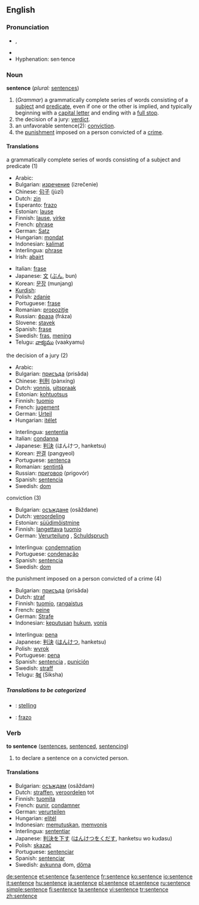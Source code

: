 ==English==

===Pronunciation===
*{{IPA|/ˈsɛntəns/}}, {{SAMPA|/"sEnt@ns/}}
*{{audio|en-us-sentence.ogg|Audio (US)}}
*Hyphenation: sen·tence

===Noun===
'''sentence'''  (''plural:'' [[sentences]])
#(''Grammar'') a grammatically complete series of words consisting of a [[subject]] and [[predicate]], even if one or the other is implied, and typically beginning with a [[capital letter]] and ending with a [[full stop]].
#the decision of a jury: [[verdict]].
#an unfavorable sentence(2): [[conviction]].
#the [[punishment]] imposed on a person convicted of a [[crime]].

====Translations====
;a grammatically complete series of words consisting of a subject and predicate (1)
{{top}}
*Arabic: {{ARchar|[[جملة]]}} {{IPAchar|(júmla)}} {{f}}
*Bulgarian: [[изречение]] (izrečenie) {{n}}
*Chinese: [[句子]] (jùzǐ)
*Dutch: [[zin]] {{m}}
*Esperanto: [[frazo]]
*Estonian: [[lause]]
*Finnish: [[lause]], [[virke]]
*French: [[phrase]] {{f}}
*German: [[Satz]] {{m}}
*Hungarian: [[mondat]]
*Indonesian: [[kalimat]]
*Interlingua: [[phrase]]
*Irish: [[abairt]] {{f}}
{{mid}}
*Italian: [[frase]] {{f}}
*Japanese: [[文]] ([[ぶん]], bun)
*Korean: [[문장]] (munjang)
*[[Kurdish]]: {{trad|ku|hevok}} {{f}}
*Polish: [[zdanie]] {{n}}
*Portuguese: [[frase]] {{f}}
*Romanian: [[propoziţie]] {{f}}
*Russian: [[фраза]] (fráza)
*Slovene: [[stavek]] {{m}}
*Spanish: [[frase]] {{f}}
*Swedish: [[fras]], [[mening]]
*Telugu: [[వాక్యము]] (vaakyamu)
{{bottom}}

;the decision of a jury (2)
{{top}}
*Arabic: {{ARchar|[[حكم]]}} {{IPAchar|(ħukm)}} {{m}}
*Bulgarian: [[присъда]] (prisǎda) {{f}}
*Chinese: [[判刑]] (pànxíng)
*Dutch: [[vonnis]], [[uitspraak]] {{f}}
*Estonian: [[kohtuotsus]]
*Finnish: [[tuomio]]
*French: [[jugement]] {{m}}
*German: [[Urteil]] {{n}}
*Hungarian: [[itélet]]
{{mid}}
*Interlingua: [[sententia]]
*Italian: [[condanna]] {{f}}
*Japanese: [[判決]] (はんけつ, hanketsu)
*Korean: [[판결]] (pangyeol)
*Portuguese: [[sentença]] {{f}}
*Romanian: [[sentinţă]] {{f}}
*Russian: [[приговор]] (prigovór) {{m}}
*Spanish: [[sentencia]] {{f}}
*Swedish: [[dom]]
{{bottom}}

;conviction (3)
{{top}}
*Bulgarian: [[осъждане]] (osǎždane) {{n}}
*Dutch: [[veroordeling]] {{f}}
*Estonian: [[süüdimõistmine]]
*Finnish: [[langettava]] [[tuomio]]
*German: [[Verurteilung]] {{f}}, [[Schuldspruch]] {{m}}
{{mid}}
*Interlingua: [[condemnation]]
*Portuguese: [[condenação]] {{f}}
*Spanish: [[sentencia]] {{f}}
*Swedish: [[dom]]
{{bottom}}

;the punishment imposed on a person convicted of a crime (4)
{{top}}
*Bulgarian: [[присъда]] (prisǎda) {{f}}
*Dutch: [[straf]] {{f}}
*Finnish: [[tuomio]], [[rangaistus]]
*French: [[peine]] {{f}}
*German: [[Strafe]] {{f}}
*Indonesian: [[putus|keputusan]] [[hukum]], [[vonis]]
{{mid}}
*Interlingua: [[pena]]
*Japanese: [[判決]] ([[はんけつ]], hanketsu)
*Polish: [[wyrok]] {{m}}
*Portuguese: [[pena]] {{f}}
*Spanish: [[sentencia]] {{f}}, [[punición]] {{f}}
*Swedish: [[straff]]
*Telugu: [[శిక్ష]] (Siksha)
{{bottom}}

=====Translations to be categorized=====
{{checktrans}}

*{{ttbc|Dutch}}: [[stelling]]
*{{ttbc|Ido}}: [[frazo]]

===Verb===
'''to sentence''' ([[sentences]], [[sentenced]], [[sentencing]])
# to declare a sentence on a convicted person.

====Translations====
*Bulgarian: [[осъждам]] (osǎždam)
*Dutch: [[straffen]], [[veroordelen]] tot
*Finnish: [[tuomita]]
*French: [[punir]], [[condamner]]
*German: [[verurteilen]]
*Hungarian: [[elítél]]
*Indonesian: [[putus|memutuskan]], [[vonis|memvonis]]
*Interlingua: [[sententiar]]
*Japanese: [[判決]]を[[下す]] ([[はんけつ]]を[[くだす]], hanketsu wo kudasu)
*Polish: [[skazać]]
*Portuguese: [[sentenciar]]
*Spanish: [[sentenciar]]
*Swedish: [[avkunna]] dom, [[döma]]

[[de:sentence]]
[[et:sentence]]
[[fa:sentence]]
[[fr:sentence]]
[[ko:sentence]]
[[io:sentence]]
[[it:sentence]]
[[hu:sentence]]
[[ja:sentence]]
[[pl:sentence]]
[[pt:sentence]]
[[ru:sentence]]
[[simple:sentence]]
[[fi:sentence]]
[[ta:sentence]]
[[vi:sentence]]
[[tr:sentence]]
[[zh:sentence]]